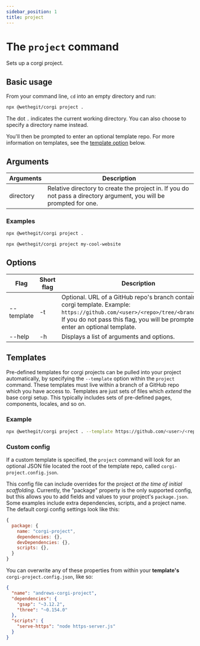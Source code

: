 ```yaml
---
sidebar_position: 1
title: project
---
```


# The `project` command

Sets up a corgi project.

## Basic usage

From your command line, `cd` into an empty directory and run:

```bash
npx @wethegit/corgi project .
```

The dot `.` indicates the current working directory. You can also choose to specify a directory name instead.

You'll then be prompted to enter an optional template repo. For more information on templates, see the [template option](#templates) below.

## Arguments

| Arguments | Description                                                                                                         |
| --------- | ------------------------------------------------------------------------------------------------------------------- |
| directory | Relative directory to create the project in. If you do not pass a directory argument, you will be prompted for one. |

### Examples

```bash
npx @wethegit/corgi project .
```

```bash
npx @wethegit/corgi project my-cool-website
```

## Options

| Flag       | Short flag | Description                                                                                                                                                                                                           |
| ---------- | ---------- | --------------------------------------------------------------------------------------------------------------------------------------------------------------------------------------------------------------------- |
| --template | -t         | Optional. URL of a GitHub repo's branch containing a corgi template. Example: `https://github.com/<user>/<repo>/tree/<branchname>`. If you do not pass this flag, you will be prompted to enter an optional template. |
| --help     | -h         | Displays a list of arguments and options.                                                                                                                                                                             |

## Templates

Pre-defined templates for corgi projects can be pulled into your project automatically, by specifying the `--template` option within the `project` command. These templates must live within a branch of a GitHub repo which you have access to. Templates are just sets of files which _extend_ the base corgi setup. This typically includes sets of pre-defined pages, components, locales, and so on.

### Example

```bash
npx @wethegit/corgi project . --template https://github.com/<user>/<repo>/tree/<branchname>
```

### Custom config

If a custom template is specified, the `project` command will look for an optional JSON file located the root of the template repo, called `corgi-project.config.json`.

This config file can include overrides for the project _at the time of initial scaffolding_. Currently, the "package" property is the only supported config, but this allows you to add fields and values to your project's `package.json`. Some examples include extra dependencies, scripts, and a project name. The default corgi config settings look like this:

```js
{
  package: {
    name: "corgi-project",
    dependencies: {},
    devDependencies: {},
    scripts: {},
  }
}
```

You can overwrite any of these properties from within your **template's** `corgi-project.config.json`, like so:

```json title=corgi-project-config.json
{
  "name": "andrews-corgi-project",
  "dependencies": {
    "gsap": "~3.12.2",
    "three": "~0.154.0"
  },
  "scripts": {
    "serve-https": "node https-server.js"
  }
}
```
